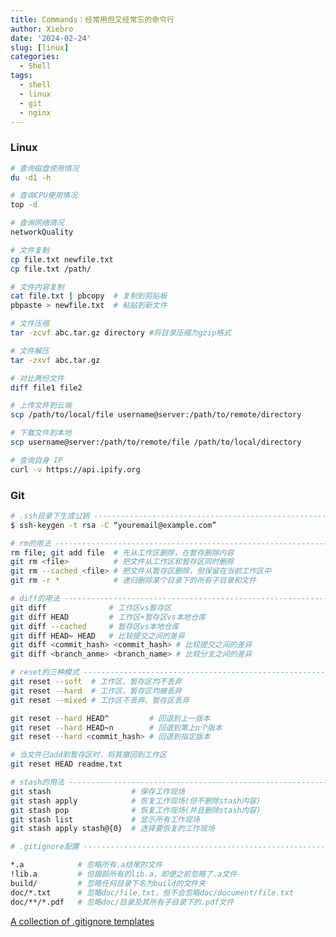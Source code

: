 ```yaml
---
title: Commands：经常用但又经常忘的命令行
author: Xiebro
date: '2024-02-24'
slug: [linux]
categories:
  - Shell
tags:
  - shell
  - linux
  - git
  - nginx
---
```


### Linux
```bash
# 查询磁盘使用情况
du -d1 -h

# 查询CPU使用情况
top -d

# 查询网络情况
networkQuality

# 文件复制
cp file.txt newfile.txt
cp file.txt /path/

# 文件内容复制
cat file.txt | pbcopy  # 复制到剪贴板
pbpaste > newfile.txt  # 粘贴到新文件 

# 文件压缩
tar -zcvf abc.tar.gz directory #将目录压缩为gzip格式

# 文件解压
tar -zxvf abc.tar.gz 

# 对比两份文件
diff file1 file2

# 上传文件到云端
scp /path/to/local/file username@server:/path/to/remote/directory

# 下载文件到本地
scp username@server:/path/to/remote/file /path/to/local/directory

# 查询自身 IP
curl -v https://api.ipify.org  
```

### Git
```bash
# .ssh目录下生成公钥 -----------------------------------------------------------
$ ssh-keygen -t rsa -C “youremail@example.com” 

# rm的用法 ---------------------------------------------------------------------
rm file; git add file  # 先从工作区删除，在暂存删除内容
git rm <file>          # 把文件从工作区和暂存区同时删除
git rm --cached <file> # 把文件从暂存区删除，但保留在当前工作区中
git rm -r *            # 递归删除某个目录下的所有子目录和文件

# diff的用法 -------------------------------------------------------------------
git diff              # 工作区vs暂存区
git diff HEAD         # 工作区+暂存区vs本地仓库
git diff --cached     # 暂存区vs本地仓库
git diff HEAD~ HEAD   # 比较提交之间的差异
git diff <commit_hash> <commit_hash> # 比较提交之间的差异
git diff <branch_anme> <branch_name> # 比较分支之间的差异

# reset的三种模式 --------------------------------------------------------------
git reset --soft  # 工作区、暂存区均不丢弃
git reset --hard  # 工作区、暂存区均被丢弃
git reset --mixed # 工作区不丢弃、暂存区丢弃

git reset --hard HEAD^         # 回退到上一版本
git reset --hard HEAD~n        # 回退到第上n个版本
git reset --hard <commit_hash> # 回退到指定版本

# 当文件已add到暂存区时，将其撤回到工作区
git reset HEAD readme.txt

# stash的用法 ------------------------------------------------------------------
git stash                  # 保存工作现场
git stash apply            # 恢复工作现场(但不删除stash内容)
git stash pop              # 恢复工作现场(并且删除stash内容)
git stash list             # 显示所有工作现场
git stash apply stash@{0}  # 选择要恢复的工作现场

# .gitignore配置 ---------------------------------------------------------------

*.a            # 忽略所有.a结尾的文件
!lib.a         # 但跟踪所有的lib.a，即便之前忽略了.a文件
build/         # 忽略任何目录下名为build的文件夹
doc/*.txt      # 忽略doc/file.txt，但不会忽略doc/document/file.txt
doc/**/*.pdf   # 忽略doc/目录及其所有子目录下的.pdf文件
```
[A collection of .gitignore templates](https://github.com/github/gitignore/)


